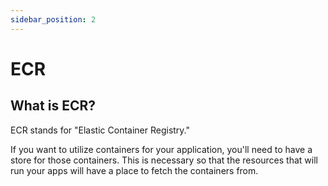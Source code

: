 ```yaml
---
sidebar_position: 2
---
```


# ECR

## What is ECR?

ECR stands for "Elastic Container Registry."

If you want to utilize containers for your application, you'll need to have a store for those containers.
This is necessary so that the resources that will run your apps will have a place to fetch the containers from.
